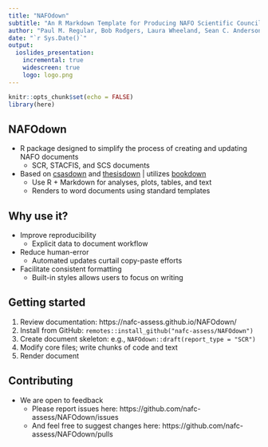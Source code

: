 ```yaml
---
title: "NAFOdown"
subtitle: "An R Markdown Template for Producing NAFO Scientific Council Documents"
author: "Paul M. Regular, Bob Rodgers, Laura Wheeland, Sean C. Anderson"
date: "`r Sys.Date()`"
output:
  ioslides_presentation:
    incremental: true
    widescreen: true
    logo: logo.png
---
```


```r
knitr::opts_chunk$set(echo = FALSE)
library(here)
```

## NAFOdown

- R package designed to simplify the process of creating and updating NAFO documents 
    - SCR, STACFIS, and SCS documents
- Based on [csasdown](https://github.com/pbs-assess/csasdown/) and [thesisdown](https://github.com/ismayc/thesisdown/) | utilizes [bookdown](https://bookdown.org/yihui/bookdown/)
    - Use R + Markdown for analyses, plots, tables, and text
    - Renders to word documents using standard templates

## Why use it?

- Improve reproducibility
    - Explicit data to document workflow
- Reduce human-error
    - Automated updates curtail copy-paste efforts
- Facilitate consistent formatting
    - Built-in styles allows users to focus on writing

## Getting started

1) Review documentation: https://nafc-assess.github.io/NAFOdown/
2) Install from GitHub: `remotes::install_github("nafc-assess/NAFOdown")`
3) Create document skeleton: e.g., `NAFOdown::draft(report_type = "SCR")`
4) Modify core files; write chunks of code and text
5) Render document

## Contributing

- We are open to feedback
    - Please report issues here: https://github.com/nafc-assess/NAFOdown/issues
    - And feel free to suggest changes here: https://github.com/nafc-assess/NAFOdown/pulls




